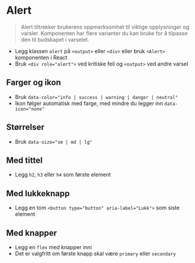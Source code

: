 
<Meta of={stories} />

# Alert
> Alert tiltrekker brukerens oppmerksomhet til viktige opplysninger og varsler. Komponenten har flere varianter du kan bruke for å tilpasse den til budskapet i varselet.

- Legg klassen `alert` på `<output>` eller `<div>` eller bruk `<Alert>` komponenten i React
- Bruk `<div role="alert">` ved kritiske feil og `<output>` ved andre varsel
<Canvas of={stories.Default} />

## Farger og ikon
- Bruk `data-color="info | success | warning | danger | neutral"`
- Ikon følger automatisk med farge, med mindre du legger inn `data-icon="none"`
<Canvas of={stories.Colors} />

## Størrelser
- Bruk `data-size="sm | md | lg"`
<Canvas of={stories.Sizes} />

## Med tittel
- Legg `h2`, `h3` eller `h4` som første element
<Canvas of={stories.WithTitle} />

## Med lukkeknapp
- Legg en tom `<button type="button" aria-label="Lukk">` som siste element
<Canvas of={stories.WithClose} />

## Med knapper
- Legg en `flex` med knapper inni
- Det er valgfritt om første knapp skal være `primary` eller `secondary`
<Canvas of={stories.WithButtons} />

<CssVariables component="alert" />